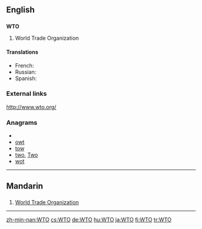 {{wikipedia|WTO}}
==English==
==={{initialism}}===
'''WTO'''

#World Trade Organization

====Translations====
* French: {{t-|fr|OMC|f}}
* Russian: {{t+|ru|ВТО}}
* Spanish: {{t-|es|OMC}}

===External links===
http://www.wto.org/

===Anagrams===
* {{alphagram|[[OTW#English|OTW]]}} 
* [[owt#English|owt]]
* [[tow#English|tow]]
* [[two#English|two]], [[Two#English|Two]]
* [[wot#English|wot]]

----

==Mandarin==

==={{Initialism|cmn}}===
{{infl|cmn|initialism}}

# [[World Trade Organization]]

----

[[zh-min-nan:WTO]]
[[cs:WTO]]
[[de:WTO]]
[[hu:WTO]]
[[ja:WTO]]
[[fi:WTO]]
[[tr:WTO]]